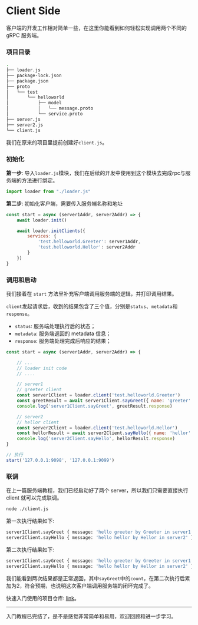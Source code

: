 # Client Side

客户端的开发工作相对简单一些，在这里你能看到如何轻松实现调用两个不同的 gRPC 服务端。

### 项目目录

```bash filename="Terminal" {13}
.
├── loader.js
├── package-lock.json
├── package.json
├── proto
│   └── test
│       └── helloworld
│           ├── model
│           │   └── message.proto
│           └── service.proto
├── server.js
├── server2.js
└── client.js
```

我们在原来的项目里提前创建好`client.js`。

### 初始化

**第一步**: 导入`loader.js`模块，我们在后续的开发中使用到这个模块去完成rpc与服务端的方法进行绑定。

```js filename="./client.js"
import loader from "./loader.js"
```

**第二步**: 初始化客户端，需要传入服务端名称和地址

```js filename="./client.js"
const start = async (server1Addr, server2Addr) => {
    await loader.init()

    await loader.initClients({
        services: {
            'test.helloworld.Greeter': server1Addr,
            'test.helloworld.Hellor': server2Addr
        }
    })
}
```

### 调用和启动

我们接着在 `start` 方法里补充客户端调用服务端的逻辑，并打印调用结果。

`client`发起请求后，收到的结果包含了三个值，分别是`status`、`metadata`和`response`。
- `status`: 服务端处理执行后的状态；
- `metadata`: 服务端返回的 metadata 信息；
- `response`: 服务端处理完成后响应的结果；

```js filename="./client.js"
const start = async (server1Addr, server2Addr) => {

    // ...
    // loader init code
    // ....

    // server1
    // greeter client
    const server1Client = loader.client('test.helloworld.Greeter')
    const greetResult = await server1Client.sayGreet({ name: 'greeter' })
    console.log('server1Client.sayGreet', greetResult.response)

    // server2
    // hellor client
    const server2Client = loader.client('test.helloworld.Hellor')
    const hellorResult = await server2Client.sayHello({ name: 'hellor' })
    console.log('server2Client.sayHello', hellorResult.response)
}

// 执行
start('127.0.0.1:9098', '127.0.0.1:9099')
```

### 联调

在上一篇服务端教程，我们已经启动好了两个 server，所以我们只需要直接执行 client 就可以完成联调。

```bash filename="Terminal"
node ./client.js
```

第一次执行结果如下:

```bash filename="Terminal"
server1Client.sayGreet { message: 'hello greeter by Greeter in server1', count: 1 }
server2Client.sayHello { message: 'hello hellor by Hellor in server2' }
```

第二次执行结果如下:

```bash filename="Terminal"
server1Client.sayGreet { message: 'hello greeter by Greeter in server1', count: 2 }
server2Client.sayHello { message: 'hello hellor by Hellor in server2' }
```

我们能看到两次结果都是正常返回，其中`sayGreet`中的`count`，在第二次执行后累加为2，符合预期，也说明这次客户端调用服务端的闭环完成了。

快速入门使用的项目仓库: [link](https://github.com/chakhsu/grpcity-basic-demo)。

---

入门教程已完结了，是不是感觉非常简单和易用，欢迎回顾和进一步学习。
